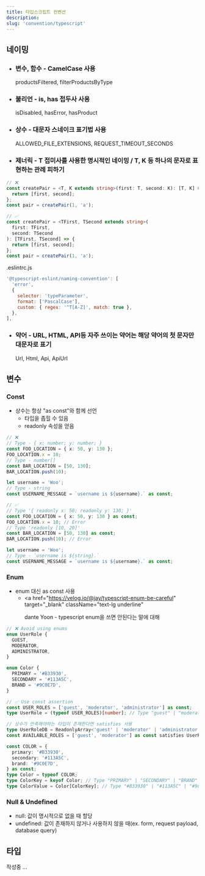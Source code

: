 ```yaml
---
title: 타입스크립트 컨벤션
description:
slug: 'convention/typescript'
---
```


## 네이밍

- ### 변수, 함수 - CamelCase 사용

  productsFiltered, filterProductsByType

- ### 불리언 - is, has 접두사 사용

  isDisabled, hasError, hasProduct

- ### 상수 - 대문자 스네이크 표기법 사용

  ALLOWED_FILE_EXTENSIONS, REQUEST_TIMEOUT_SECONDS

- ### 제너릭 - T 접미사를 사용한 명시적인 네이밍 / T, K 등 하나의 문자로 표현하는 관례 피하기

```ts
// ❌
const createPair = <T, K extends string>(first: T, second: K): [T, K] => {
  return [first, second];
};
const pair = createPair(1, 'a');

// ✅
const createPair = <TFirst, TSecond extends string>(
  first: TFirst,
  second: TSecond
): [TFirst, TSecond] => {
  return [first, second];
};
const pair = createPair(1, 'a');
```

.eslintrc.js

```js
'@typescript-eslint/naming-convention': [
  'error',
  {
    selector: 'typeParameter',
    format: ['PascalCase'],
    custom: { regex: '^T[A-Z]', match: true },
  },
],
```

- ### 약어 - URL, HTML, API등 자주 쓰이는 약어는 해당 약어의 첫 문자만 대문자로 표기

  Url, Html, Api, ApiUrl

## 변수

### Const

- 상수는 항상 "as const"와 함께 선언
  - 타입을 좁힐 수 있음
  - readonly 속성을 얻음

```ts
// ❌
// Type - { x: number; y: number; }
const FOO_LOCATION = { x: 50, y: 130 };
FOO_LOCATION.x = 10;
// Type - number[]
const BAR_LOCATION = [50, 130];
BAR_LOCATION.push(10);

let username = 'Woo';
// Type - string
const USERNAME_MESSAGE = `username is ${username}.` as const;
```

```ts
// ✅
// Type '{ readonly x: 50; readonly y: 130; }'
const FOO_LOCATION = { x: 50, y: 130 } as const;
FOO_LOCATION.x = 10; // Error
// Type 'readonly [10, 20]'
const BAR_LOCATION = [50, 130] as const;
BAR_LOCATION.push(10); // Error

let username = 'Woo';
// Type - `username is ${string}.`
const USERNAME_MESSAGE = `username is ${username}.` as const;
```

### Enum

- enum 대신 as const 사용
  - <a
      href="https://velog.io/@jay/typescript-enum-be-careful"
      target="_blank"
      className="text-lg underline"
    >
      dante Yoon - typescript enum을 쓰면 안된다는 말에 대해
    </a>

```ts
// ❌ Avoid using enums
enum UserRole {
  GUEST,
  MODERATOR,
  ADMINISTRATOR,
}

enum Color {
  PRIMARY = '#B33930',
  SECONDARY = '#113A5C',
  BRAND = '#9C0E7D',
}
```

```ts
// ✅ Use const assertion
const USER_ROLES = ['guest', 'moderator', 'administrator'] as const;
type UserRole = (typeof USER_ROLES)[number]; // Type "guest" | "moderator" | "administrator"

// 상수가 만족해야하는 타입이 존재한다면 satisfies 사용
type UserRoleDB = ReadonlyArray<'guest' | 'moderator' | 'administrator'>;
const AVAILABLE_ROLES = ['guest', 'moderator'] as const satisfies UserRoleDB;

const COLOR = {
  primary: '#B33930',
  secondary: '#113A5C',
  brand: '#9C0E7D',
} as const;
type Color = typeof COLOR;
type ColorKey = keyof Color; // Type "PRIMARY" | "SECONDARY" | "BRAND"
type ColorValue = Color[ColorKey]; // Type "#B33930" | "#113A5C" | "#9C0E7D"
```

### Null & Undefined

- null: 값이 명시적으로 없을 때 할당
- undefined: 값이 존재하지 않거나 사용하지 않을 때(ex. form, request payload, database query)

## 타입

작성중 ...

